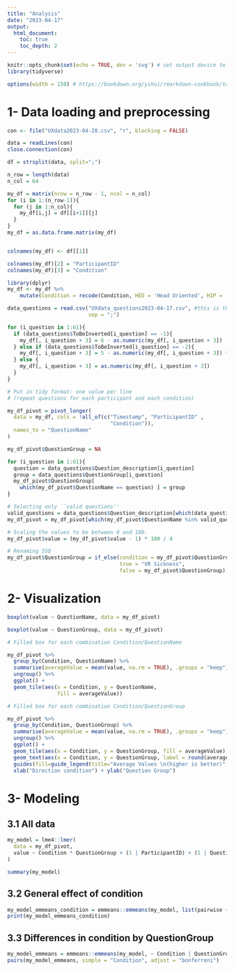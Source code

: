 ```yaml
---
title: "Analysis"
date: "2023-04-17"
output:
  html_document:
    toc: true
    toc_depth: 2
---
```



```r
knitr::opts_chunk$set(echo = TRUE, dev = 'svg') # set output device to svg
library(tidyverse)

options(width = 150) # https://bookdown.org/yihui/rmarkdown-cookbook/text-width.html
```

# 1- Data loading and preprocessing

```r
con <- file("UXdata2023-04-28.csv", "r", blocking = FALSE)

data = readLines(con)
close.connection(con)

df = strsplit(data, split=";")

n_row = length(data)
n_col = 64

my_df = matrix(nrow = n_row - 1, ncol = n_col)
for (i in 1:(n_row-1)){
  for (j in 1:n_col){
    my_df[i,j] = df[[i+1]][j]
  }
} 
my_df = as.data.frame.matrix(my_df)


colnames(my_df) <- df[[1]]

colnames(my_df)[2] = "ParticipantID"
colnames(my_df)[3] = "Condition"

library(dplyr)
my_df <- my_df %>%
    mutate(Condition = recode(Condition, HED = 'Head Oriented', HIP = 'Hip Oriented', STF = 'Standing Foot Velocity', AVG =  'Avg Feet Oriented' ))
```


```r
data_questions = read.csv("UXdata_questions2023-04-17.csv", #this is the same at 2023-04-28
                          sep = ";")

for (i_question in 1:61){
  if (data_questions$ToBeInverted[i_question] == -1){
    my_df[, i_question + 3] = 6 - as.numeric(my_df[, i_question + 3])
  } else if (data_questions$ToBeInverted[i_question] == -2){
    my_df[, i_question + 3] = 5 - as.numeric(my_df[, i_question + 3]) * 4/3
  } else {
    my_df[, i_question + 3] = as.numeric(my_df[, i_question + 3])
  }
} 
```


```r
# Put in tidy format: one value per line
# (repeat questions for each participant and each condition)

my_df_pivot = pivot_longer(
  data = my_df, cols = !all_of(c("Timestamp", "ParticipantID" , 
                                 "Condition")),
  names_to = "QuestionName"
)

my_df_pivot$QuestionGroup = NA

for (i_question in 1:61){
  question = data_questions$Question_description[i_question]
  group = data_questions$QuestionGroup[i_question]
  my_df_pivot$QuestionGroup[
    which(my_df_pivot$QuestionName == question) ] = group
}

# Selecting only ``valid questions''
valid_questions = data_questions$Question_description[which(data_questions$ToBeInverted != 0)]
my_df_pivot = my_df_pivot[which(my_df_pivot$QuestionName %in% valid_questions), ]

# Scaling the values to be between 0 and 100.
my_df_pivot$value = (my_df_pivot$value - 1) * 100 / 4

# Renaming SSQ
my_df_pivot$QuestionGroup = if_else(condition = my_df_pivot$QuestionGroup == "SSQ",
                                    true = "VR Sickness",
                                    false = my_df_pivot$QuestionGroup)
```

# 2- Visualization

```r
boxplot(value ~ QuestionName, data = my_df_pivot)

boxplot(value ~ QuestionGroup, data = my_df_pivot)
```


```r
# Filled box for each combination Condition/QuestionName

my_df_pivot %>%
  group_by(Condition, QuestionName) %>%
  summarise(averageValue = mean(value, na.rm = TRUE), .groups = "keep") %>%
  ungroup() %>%
  ggplot() +
  geom_tile(aes(x = Condition, y = QuestionName,
                fill = averageValue))

# Filled box for each combination Condition/QuestionGroup

my_df_pivot %>%
  group_by(Condition, QuestionGroup) %>%
  summarise(averageValue = mean(value, na.rm = TRUE), .groups = "keep") %>%
  ungroup() %>%
  ggplot() +
  geom_tile(aes(x = Condition, y = QuestionGroup, fill = averageValue)) +
  geom_text(aes(x = Condition, y = QuestionGroup, label = round(averageValue, digits = 1))) +
  guides(fill=guide_legend(title="Average Values \n(higher is better)", reverse = TRUE)) +
  xlab("Direction condition") + ylab("Question Group")
```


# 3- Modeling


## 3.1 All data


```r
my_model = lme4::lmer(
  data = my_df_pivot,
  value ~ Condition * QuestionGroup + (1 | ParticipantID) + (1 | QuestionName)
)

summary(my_model)
```

## 3.2 General effect of condition

```r
my_model_emmeans_condition = emmeans::emmeans(my_model, list(pairwise ~ Condition), adjust = "bonferroni")
print(my_model_emmeans_condition)
```


## 3.3 Differences in condition by QuestionGroup

```r
my_model_emmeans = emmeans::emmeans(my_model, ~ Condition | QuestionGroup)
pairs(my_model_emmeans, simple = "Condition", adjust = "bonferroni")
```


